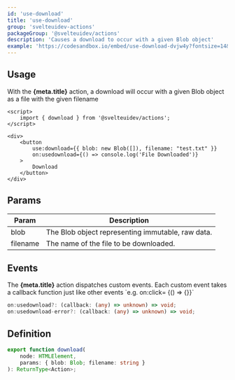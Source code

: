 ```yaml
---
id: 'use-download'
title: 'use-download'
group: 'svelteuidev-actions'
packageGroup: '@svelteuidev/actions'
description: 'Causes a download to occur with a given Blob object'
example: 'https://codesandbox.io/embed/use-download-dvjw4y?fontsize=14&hidenavigation=1&module=%2FApp.svelte&theme=dark&view=preview'
---
```


## Usage

<p>
	With the <strong>{meta.title}</strong> action, a download will occur with a given Blob object as a
	file with the given filename
</p>

```tsx
<script>
	import { download } from '@svelteuidev/actions';
</script>

<div>
    <button
        use:download={{ blob: new Blob([]), filename: "test.txt" }}
        on:usedownload={() => console.log('File Downloaded')}
    >
        Download
    </button>
</div>
```

## Params

| Param    | Description                                       |
| -------- | ------------------------------------------------- |
| blob     | The Blob object representing immutable, raw data. |
| filename | The name of the file to be downloaded.            |

## Events

<p>
	The <strong>{meta.title}</strong> action dispatches custom events. Each custom event takes a
	callback function just like other events `e.g. on:click=
	{() => {}}`
</p>

```ts
on:usedownload?: (callback: (any) => unknown) => void;
on:usedownload-error?: (callback: (any) => unknown) => void;
```

## Definition

```ts
export function download(
	node: HTMLElement,
	params: { blob: Blob; filename: string }
): ReturnType<Action>;
```
